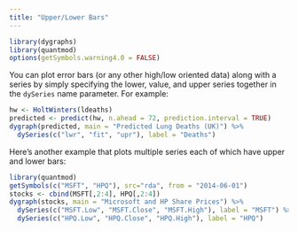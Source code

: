 ```yaml
---
title: "Upper/Lower Bars"
---
```


```r
library(dygraphs)
library(quantmod)
options(getSymbols.warning4.0 = FALSE)
```

You can plot error bars (or any other high/low oriented data) along with a series by simply specifying the lower, value, and upper series together in the `dySeries` name parameter. For example:

```r
hw <- HoltWinters(ldeaths)
predicted <- predict(hw, n.ahead = 72, prediction.interval = TRUE)
dygraph(predicted, main = "Predicted Lung Deaths (UK)") %>%
  dySeries(c("lwr", "fit", "upr"), label = "Deaths")
```

Here's another example that plots multiple series each of which have upper and lower bars:

```r
library(quantmod)
getSymbols(c("MSFT", "HPQ"), src="rda", from = "2014-06-01")
stocks <- cbind(MSFT[,2:4], HPQ[,2:4])
dygraph(stocks, main = "Microsoft and HP Share Prices") %>% 
  dySeries(c("MSFT.Low", "MSFT.Close", "MSFT.High"), label = "MSFT") %>%
  dySeries(c("HPQ.Low", "HPQ.Close", "HPQ.High"), label = "HPQ")
```

